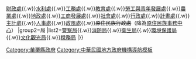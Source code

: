 {{Navbox
|name=苗栗縣政府所屬一級機關
|title=[[苗栗縣政府]]內部單位與[[行政機關|所屬一級機關]]
|image=[[檔案:Emblem of Miaoli County.svg|100px|苗栗縣縣徽]]
|group1=處
|list1=[[苗栗縣政府民政處|民政處]]{{.w}}[[苗栗縣政府財政處|財政處]]{{.w}}[[苗栗縣政府水利處|水利處]]{{.w}}[[苗栗縣政府工務處|工務處]]{{.w}}[[苗栗縣政府教育處|教育處]]{{.w}}[[苗栗縣政府勞工與青年發展處|勞工與青年發展處]]{{.w}}[[苗栗縣政府農業處|農業處]]{{.w}}[[苗栗縣政府地政處|地政處]]{{.w}}[[苗栗縣政府工商發展處|工商發展處]]{{.w}}[[苗栗縣政府社會處|社會處]]{{.w}}[[苗栗縣政府行政處|行政處]]{{.w}}[[苗栗縣政府計畫處|計畫處]]{{.w}}[[苗栗縣政府主計處|主計處]]{{.w}}[[苗栗縣政府人事處|人事處]]{{.w}}[[苗栗縣政府政風處|政風處]]{{.w}}<strike>原住民族行政處</strike>（降為[[苗栗縣政府原住民族事務中心|原住民族事務中心]]）
|group2=局
|list2=[[苗栗縣政府警察局|警察局]]{{.w}}[[苗栗縣政府消防局|消防局]]{{.w}}[[苗栗縣政府衛生局|衛生局]]{{.w}}[[苗栗縣政府環境保護局|環境保護局]]{{.w}}[[苗栗縣政府文化觀光局|文化觀光局]]{{.w}}[[苗栗縣政府稅務局|稅務局]]
|}}
<noinclude>
[[Category:苗栗縣政府]]
[[Category:中華民國地方政府機構導航模板]]
</noinclude>